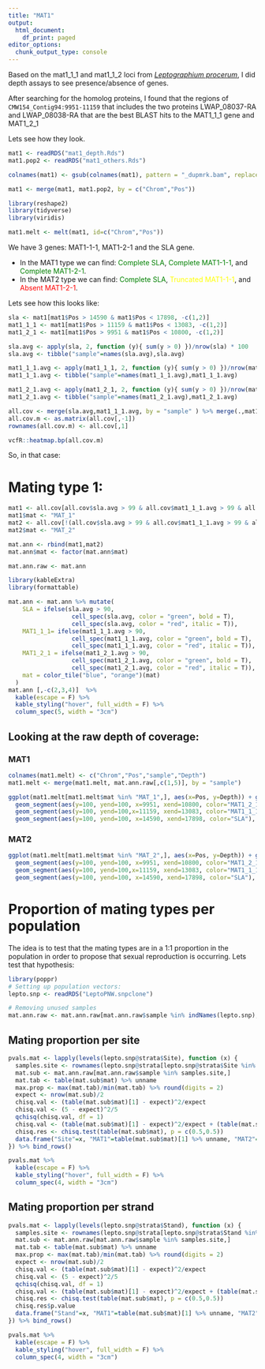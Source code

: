 ---
title: "MAT1"
output:
  html_document:
    df_print: paged
editor_options:
  chunk_output_type: console
---

Based on the mat1_1_1 and mat1_1_2 loci from [*Leptographium procerum*](https://www.ncbi.nlm.nih.gov/nuccore/KC883456), I did depth assays to see presence/absence of genes. 

After searching for the homolog proteins, I found that the regions of `CMW154_Contig94:9951-11159` that includes the two proteins LWAP_08037-RA and LWAP_08038-RA that are the best BLAST hits to the MAT1_1_1 gene and MAT1_2_1

Lets see how they look.

```{r}
mat1 <- readRDS("mat1_depth.Rds")
mat1.pop2 <- readRDS("mat1_others.Rds")

colnames(mat1) <- gsub(colnames(mat1), pattern = "_dupmrk.bam", replacement = "")

mat1 <- merge(mat1, mat1.pop2, by = c("Chrom","Pos"))

library(reshape2)
library(tidyverse)
library(viridis)

mat1.melt <- melt(mat1, id=c("Chrom","Pos"))
```

We have 3 genes: MAT1-1-1, MAT1-2-1 and the SLA gene.

- In the MAT1 type we can find: <span style="color: green;">Complete SLA</span>, <span style="color: green;">Complete MAT1-1-1</span>, and <span style="color: green;">Complete MAT1-2-1</span>.
- In the MAT2 type we can find:  <span style="color: green;">Complete SLA</span>, <span style="color: yellow;">Truncated MAT1-1-1</span>, and <span style="color: red;">Absent MAT1-2-1</span>.

Lets see how this looks like:

```{r, fig.height=12}
sla <- mat1[mat1$Pos > 14590 & mat1$Pos < 17898, -c(1,2)]
mat1_1_1 <- mat1[mat1$Pos > 11159 & mat1$Pos < 13083, -c(1,2)]
mat1_2_1 <- mat1[mat1$Pos > 9951 & mat1$Pos < 10800, -c(1,2)]

sla.avg <- apply(sla, 2, function (y){ sum(y > 0) })/nrow(sla) * 100 
sla.avg <- tibble("sample"=names(sla.avg),sla.avg)

mat1_1_1.avg <- apply(mat1_1_1, 2, function (y){ sum(y > 0) })/nrow(mat1_1_1) * 100 
mat1_1_1.avg <- tibble("sample"=names(mat1_1_1.avg),mat1_1_1.avg)

mat1_2_1.avg <- apply(mat1_2_1, 2, function (y){ sum(y > 0) })/nrow(mat1_2_1) * 100
mat1_2_1.avg <- tibble("sample"=names(mat1_2_1.avg),mat1_2_1.avg)     

all.cov <- merge(sla.avg,mat1_1_1.avg, by = "sample" ) %>% merge(.,mat1_2_1.avg, by = "sample" )
all.cov.m <- as.matrix(all.cov[,-1])
rownames(all.cov.m) <- all.cov[,1]

vcfR::heatmap.bp(all.cov.m)
```

So, in that case: 

# Mating type 1:

```{r}
mat1 <- all.cov[all.cov$sla.avg > 99 & all.cov$mat1_1_1.avg > 99 & all.cov$mat1_2_1.avg > 99,]
mat1$mat <- "MAT_1"
mat2 <- all.cov[!(all.cov$sla.avg > 99 & all.cov$mat1_1_1.avg > 99 & all.cov$mat1_2_1.avg > 99),]
mat2$mat <- "MAT_2"

mat.ann <- rbind(mat1,mat2)
mat.ann$mat <- factor(mat.ann$mat)

mat.ann.raw <- mat.ann
```

```{r}
library(kableExtra)
library(formattable)

mat.ann <- mat.ann %>% mutate(
    SLA = ifelse(sla.avg > 90,
                  cell_spec(sla.avg, color = "green", bold = T),
                  cell_spec(sla.avg, color = "red", italic = T)),
    MAT1_1_1= ifelse(mat1_1_1.avg > 90,
                  cell_spec(mat1_1_1.avg, color = "green", bold = T),
                  cell_spec(mat1_1_1.avg, color = "red", italic = T)),
    MAT1_2_1 = ifelse(mat1_2_1.avg > 90,
                  cell_spec(mat1_2_1.avg, color = "green", bold = T),
                  cell_spec(mat1_2_1.avg, color = "red", italic = T)),
    mat = color_tile("blue", "orange")(mat)
  )
mat.ann [,-c(2,3,4)]  %>% 
  kable(escape = F) %>%
  kable_styling("hover", full_width = F) %>%
  column_spec(5, width = "3cm")
```

## Looking at the raw depth of coverage:

### MAT1
```{r, fig.height=60}
colnames(mat1.melt) <- c("Chrom","Pos","sample","Depth")
mat1.melt <- merge(mat1.melt, mat.ann.raw[,c(1,5)], by = "sample")

ggplot(mat1.melt[mat1.melt$mat %in% "MAT_1",], aes(x=Pos, y=Depth)) + geom_line() + facet_grid(sample~.) + 
  geom_segment(aes(y=100, yend=100, x=9951, xend=10800, color="MAT1_2_1"), arrow = arrow(length = unit(0.1, "inches")), size=3) + 
  geom_segment(aes(y=100, yend=100,x=11159, xend=13083, color="MAT1_1_1"), arrow = arrow(length = unit(0.1, "inches")), size=3) + 
  geom_segment(aes(y=100, yend=100, x=14590, xend=17898, color="SLA"), arrow = arrow(length = unit(0.1, "inches")), size=3) + theme_classic()
```

### MAT2
```{r, fig.height=40}
ggplot(mat1.melt[mat1.melt$mat %in% "MAT_2",], aes(x=Pos, y=Depth)) + geom_line() + facet_grid(sample ~ .) + 
  geom_segment(aes(y=100, yend=100, x=9951, xend=10800, color="MAT1_2_1"), arrow = arrow(length = unit(0.1, "inches")), size=3) + 
  geom_segment(aes(y=100, yend=100,x=11159, xend=13083, color="MAT1_1_1"), arrow = arrow(length = unit(0.1, "inches")), size=3) + 
  geom_segment(aes(y=100, yend=100, x=14590, xend=17898, color="SLA"), arrow = arrow(length = unit(0.1, "inches")), size=3) + theme_classic()
```

# Proportion of mating types per population

The idea is to test that the mating types are in a 1:1 proportion in the population in order to propose that sexual reproduction is occurring. Lets test that hypothesis:

```{r}
library(poppr)
# Setting up population vectors:
lepto.snp <- readRDS("LeptoPNW.snpclone")

# Removing unused samples
mat.ann.raw <- mat.ann.raw[mat.ann.raw$sample %in% indNames(lepto.snp), ]
```

## Mating proportion per site

```{r}
pvals.mat <- lapply(levels(lepto.snp@strata$Site), function (x) {
  samples.site <- rownames(lepto.snp@strata[lepto.snp@strata$Site %in% x,])
  mat.sub <- mat.ann.raw[mat.ann.raw$sample %in% samples.site,]
  mat.tab <- table(mat.sub$mat) %>% unname
  max.prop <- max(mat.tab)/min(mat.tab) %>% round(digits = 2)
  expect <- nrow(mat.sub)/2
  chisq.val <- (table(mat.sub$mat)[1] - expect)^2/expect
  chisq.val <- (5 - expect)^2/5
  qchisq(chisq.val, df = 1)
  chisq.val <- (table(mat.sub$mat)[1] - expect)^2/expect + (table(mat.sub$mat)[2] - expect)^2/expect
  chisq.res <- chisq.test(table(mat.sub$mat), p = c(0.5,0.5))
  data.frame("Site"=x, "MAT1"=table(mat.sub$mat)[1] %>% unname, "MAT2"=table(mat.sub$mat)[2] %>% unname, "Proportions"=paste0(round(max.prop,digits = 2),":",1), "Chisq"=chisq.res$p.value)
}) %>% bind_rows()

pvals.mat %>%
  kable(escape = F) %>%
  kable_styling("hover", full_width = F) %>%
  column_spec(4, width = "3cm")
```


## Mating proportion per strand

```{r}
pvals.mat <- lapply(levels(lepto.snp@strata$Stand), function (x) {
  samples.site <- rownames(lepto.snp@strata[lepto.snp@strata$Stand %in% x,])
  mat.sub <- mat.ann.raw[mat.ann.raw$sample %in% samples.site,]
  mat.tab <- table(mat.sub$mat) %>% unname
  max.prop <- max(mat.tab)/min(mat.tab) %>% round(digits = 2)
  expect <- nrow(mat.sub)/2
  chisq.val <- (table(mat.sub$mat)[1] - expect)^2/expect
  chisq.val <- (5 - expect)^2/5
  qchisq(chisq.val, df = 1)
  chisq.val <- (table(mat.sub$mat)[1] - expect)^2/expect + (table(mat.sub$mat)[2] - expect)^2/expect
  chisq.res <- chisq.test(table(mat.sub$mat), p = c(0.5,0.5))
  chisq.res$p.value
  data.frame("Stand"=x, "MAT1"=table(mat.sub$mat)[1] %>% unname, "MAT2"=table(mat.sub$mat)[2] %>% unname, "Proportions"=paste0(round(max.prop,digits = 2),":",1), "Chisq"=chisq.res$p.value)
}) %>% bind_rows()

pvals.mat %>%
  kable(escape = F) %>%
  kable_styling("hover", full_width = F) %>%
  column_spec(4, width = "3cm")
```
